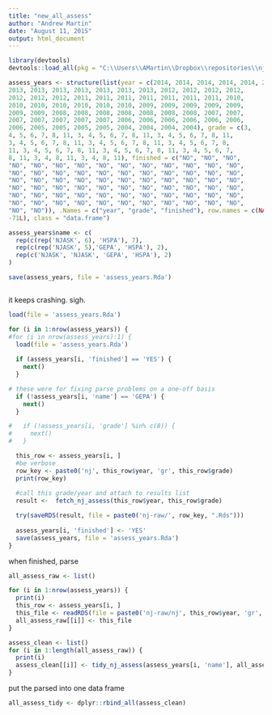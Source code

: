 ```yaml
---
title: "new_all_assess"
author: "Andrew Martin"
date: "August 11, 2015"
output: html_document
---
```


```r
library(devtools)
devtools::load_all(pkg = "C:\\Users\\AMartin\\Dropbox\\repositories\\njschooldata")
```

```r

assess_years <- structure(list(year = c(2014, 2014, 2014, 2014, 2014, 2014, 2014, 
2013, 2013, 2013, 2013, 2013, 2013, 2013, 2012, 2012, 2012, 2012, 
2012, 2012, 2012, 2011, 2011, 2011, 2011, 2011, 2011, 2011, 2010, 
2010, 2010, 2010, 2010, 2010, 2010, 2009, 2009, 2009, 2009, 2009, 
2009, 2009, 2008, 2008, 2008, 2008, 2008, 2008, 2008, 2007, 2007, 
2007, 2007, 2007, 2007, 2007, 2006, 2006, 2006, 2006, 2006, 2006, 
2006, 2005, 2005, 2005, 2005, 2004, 2004, 2004, 2004), grade = c(3, 
4, 5, 6, 7, 8, 11, 3, 4, 5, 6, 7, 8, 11, 3, 4, 5, 6, 7, 8, 11, 
3, 4, 5, 6, 7, 8, 11, 3, 4, 5, 6, 7, 8, 11, 3, 4, 5, 6, 7, 8, 
11, 3, 4, 5, 6, 7, 8, 11, 3, 4, 5, 6, 7, 8, 11, 3, 4, 5, 6, 7, 
8, 11, 3, 4, 8, 11, 3, 4, 8, 11), finished = c("NO", "NO", "NO", 
"NO", "NO", "NO", "NO", "NO", "NO", "NO", "NO", "NO", "NO", "NO", 
"NO", "NO", "NO", "NO", "NO", "NO", "NO", "NO", "NO", "NO", "NO", 
"NO", "NO", "NO", "NO", "NO", "NO", "NO", "NO", "NO", "NO", "NO", 
"NO", "NO", "NO", "NO", "NO", "NO", "NO", "NO", "NO", "NO", "NO", 
"NO", "NO", "NO", "NO", "NO", "NO", "NO", "NO", "NO", "NO", "NO", 
"NO", "NO", "NO", "NO", "NO", "NO", "NO", "NO", "NO", "NO", "NO", 
"NO", "NO")), .Names = c("year", "grade", "finished"), row.names = c(NA, 
-71L), class = "data.frame")

assess_years$name <- c(
  rep(c(rep('NJASK', 6), 'HSPA'), 7), 
  rep(c(rep('NJASK', 5),'GEPA', 'HSPA'), 2), 
  rep(c('NJASK', 'NJASK', 'GEPA', 'HSPA'), 2)
)

save(assess_years, file = 'assess_years.Rda')



```

it keeps crashing.  sigh.
```r

load(file = 'assess_years.Rda')

for (i in 1:nrow(assess_years)) {
#for (i in nrow(assess_years):1) {
  load(file = 'assess_years.Rda')
  
  if (assess_years[i, 'finished'] == 'YES') {
    next()
  }

# these were for fixing parse problems on a one-off basis  
  if (!assess_years[i, 'name'] == 'GEPA') {
    next()
  }

#   if (!assess_years[i, 'grade'] %in% c(8)) {
#     next()
#   }

  this_row <- assess_years[i, ]
  #be verbose
  row_key <- paste0('nj', this_row$year, 'gr', this_row$grade)
  print(row_key)
  
  #call this grade/year and attach to results list
  result <-  fetch_nj_assess(this_row$year, this_row$grade)

  try(saveRDS(result, file = paste0('nj-raw/', row_key, ".Rds")))
  
  assess_years[i, 'finished'] <- 'YES'
  save(assess_years, file = 'assess_years.Rda')
}

```

when finished, parse

```r

all_assess_raw <- list()

for (i in 1:nrow(assess_years)) {
  print(i)
  this_row <- assess_years[i, ]
  this_file <- readRDS(file = paste0('nj-raw/nj', this_row$year, 'gr', this_row$grade, '.Rds'))
  all_assess_raw[[i]] <- this_file
}

assess_clean <- list()
for (i in 1:length(all_assess_raw)) {
  print(i)
  assess_clean[[i]] <- tidy_nj_assess(assess_years[i, 'name'], all_assess_raw[[i]])
}
```

put the parsed into one data frame

```r

all_assess_tidy <- dplyr::rbind_all(assess_clean)

```
